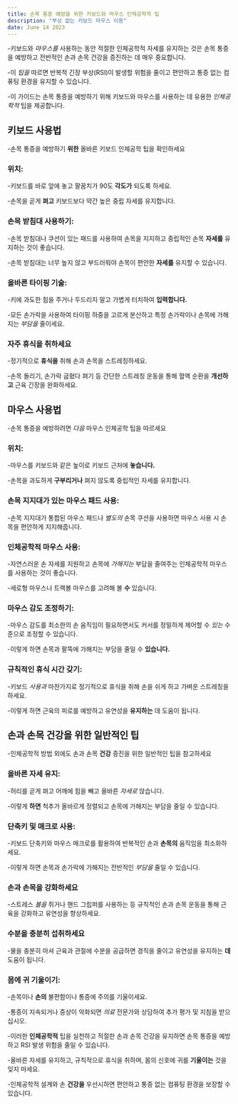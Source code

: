```yaml
---
title: 손목 통증 예방을 위한 키보드와 마우스 인체공학적 팁
description: "부상 없는 키보드 마우스 이용"
date: June 14 2023
---
```


-키보드와 _마우스를_ 사용하는 동안 적절한 인체공학적 자세를 유지하는 것은 손목 통증을 예방하고 전반적인 손과 손목 건강을 증진하는 데 매우 중요합니다. 

-이 _팁을_ 따르면 반복적 긴장 부상(RSI)이 발생할 위험을 줄이고 편안하고 통증 없는 컴퓨팅 환경을 유지할 수 있습니다. 

-이 가이드는 손목 통증을 예방하기 위해 키보드와 마우스를 사용하는 데 유용한 _인체공학적_ 팁을 제공합니다.

## 키보드 사용법
-손목 통증을 예방하기 **위한** 올바른 키보드 인체공학 팁을 확인하세요

### 위치: 
-키보드를 바로 앞에 놓고 팔꿈치가 90도 **각도가** 되도록 하세요. 

-손목을 곧게 **펴고** 키보드보다 약간 높은 중립 자세를 유지합니다.

### 손목 받침대 사용하기: 
-손목 받침대나 쿠션이 있는 패드를 사용하여 손목을 지지하고 중립적인 손목 **자세를** 유지하는 것이 좋습니다. 

-손목 받침대는 너무 높지 않고 부드러워야 손목이 편안한 **자세를** 유지할 수 있습니다.

### 올바른 타이핑 기술: 
-키에 과도한 힘을 주거나 두드리지 말고 가볍게 터치하여 **입력합니다.** 

-모든 손가락을 사용하여 타이핑 하중을 고르게 분산하고 특정 손가락이나 손목에 가해지는 _부담을_ 줄이세요.

### 자주 휴식을 취하세요 
-정기적으로 **휴식을** 취해 손과 손목을 스트레칭하세요. 

-손목 돌리기, 손가락 굽혔다 펴기 등 간단한 스트레칭 운동을 통해 혈액 순환을 **개선하고** 근육 긴장을 완화하세요.

## 마우스 사용법
-손목 통증을 예방하려면 _다음_ 마우스 인체공학 팁을 따르세요

### 위치: 
-마우스를 키보드와 같은 높이로 키보드 근처에 **놓습니다.** 

-손목을 과도하게 **구부리거나** 펴지 않도록 중립적인 자세를 유지합니다.

### 손목 지지대가 있는 마우스 패드 사용: 
-손목 지지대가 통합된 마우스 패드나 _별도의_ 손목 쿠션을 사용하면 마우스 사용 시 손목을 편안하게 지지해줍니다.

### 인체공학적 마우스 사용: 
-자연스러운 손 자세를 지원하고 손목에 _가해지는_ 부담을 줄여주는 인체공학적 마우스를 사용하는 것이 좋습니다. 

-세로형 마우스나 트랙볼 마우스를 고려해 볼 **수** 있습니다.

### 마우스 감도 조정하기: 
-마우스 감도를 최소한의 손 움직임이 필요하면서도 커서를 정밀하게 제어할 수 _있는_ 수준으로 조정할 수 있습니다. 

-이렇게 하면 손목과 팔뚝에 가해지는 부담을 줄일 수 **있습니다.**

### 규칙적인 휴식 시간 갖기: 
-키보드 _사용과_ 마찬가지로 정기적으로 휴식을 취해 손을 쉬게 하고 가벼운 스트레칭을 하세요. 

-이렇게 하면 근육의 피로를 예방하고 유연성을 **유지하는** 데 도움이 됩니다.

## 손과 손목 건강을 위한 일반적인 팁
-인체공학적 방법 외에도 손과 손목 **건강** 증진을 위한 일반적인 팁을 참고하세요

### 올바른 자세 유지: 
-허리를 곧게 펴고 어깨에 힘을 빼고 올바른 _자세로_ 앉습니다. 

-이렇게 **하면** 척추가 올바르게 정렬되고 손목에 가해지는 부담을 줄일 수 있습니다.

### 단축키 및 매크로 사용: 
-키보드 단축키와 마우스 매크로를 활용하여 반복적인 손과 **손목의** 움직임을 최소화하세요. 

-이렇게 하면 손목과 손가락에 가해지는 전반적인 _부담을_ 줄일 수 있습니다.

### 손과 손목을 강화하세요 
-스트레스 _볼을_ 쥐거나 핸드 그립퍼를 사용하는 등 규칙적인 손과 손목 운동을 통해 근육을 강화하고 유연성을 향상하세요.

### 수분을 충분히 섭취하세요 
-물을 충분히 마셔 근육과 관절에 수분을 공급하면 경직을 줄이고 유연성을 유지하는 **데** 도움이 됩니다.

### 몸에 귀 기울이기: 
-손목이나 **손의** 불편함이나 통증에 주의를 기울이세요. 

-통증이 지속되거나 증상이 악화되면 _의료_ 전문가와 상담하여 추가 평가 및 지침을 받으십시오.

-이러한 **인체공학적** 팁을 실천하고 적절한 손과 손목 건강을 유지하면 손목 통증을 예방하고 RSI 발생 위험을 줄일 수 있습니다. 

-올바른 자세를 유지하고, 규칙적으로 휴식을 취하며, 몸의 신호에 귀를 **기울이는** 것을 잊지 마세요. 

-인체공학적 설계와 손 **건강을** 우선시하면 편안하고 통증 없는 컴퓨팅 환경을 보장할 수 있습니다.